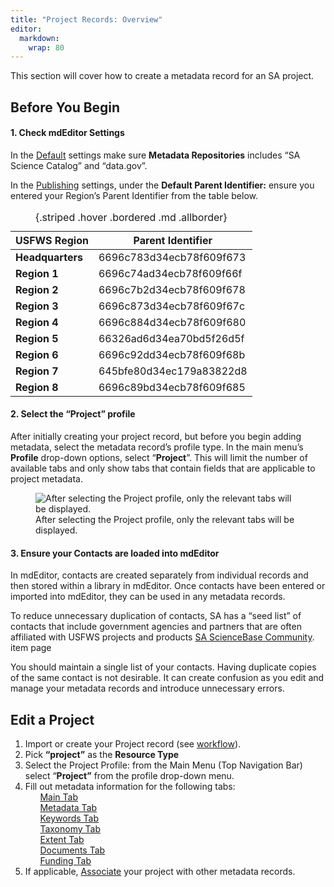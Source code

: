 ```yaml
---
title: "Project Records: Overview"
editor: 
  markdown: 
    wrap: 80
---
```


This section will cover how to create a metadata record for an SA project.

## Before You Begin

#### 1. Check mdEditor Settings

In the [Default](../settings.qmd#defaults) settings make sure 
**Metadata Repositories** includes "SA Science Catalog" and "data.gov".

In the [Publishing](../settings.qmd#publishing-settings) settings, under the 
**Default Parent Identifier:** ensure you entered your Region's Parent 
Identifier from the table below.

| USFWS Region     | Parent Identifier        |
|------------------|--------------------------|
| **Headquarters** | 6696c783d34ecb78f609f673 |
| **Region 1**     | 6696c74ad34ecb78f609f66f |
| **Region 2**     | 6696c7b2d34ecb78f609f678 |
| **Region 3**     | 6696c873d34ecb78f609f67c |
| **Region 4**     | 6696c884d34ecb78f609f680 |
| **Region 5**     | 66326ad6d34ea70bd5f26d5f |
| **Region 6**     | 6696c92dd34ecb78f609f68b |
| **Region 7**     | 645bfe80d34ec179a83822d8 |
| **Region 8**     | 6696c89bd34ecb78f609f685 |
: {.striped .hover .bordered .md .allborder} 

#### 2. Select the "Project" profile

After initially creating your project record, but before you begin adding
metadata, select the metadata record's profile type. 
In the main menu's **Profile** drop-down options, select "**Project**".
This will limit the number of available tabs and only show tabs that contain
fields that are applicable to project metadata.

![After selecting the Project profile, only the relevant tabs will be
displayed.](../../assets/project_profile.png)

#### 3. Ensure your Contacts are loaded into mdEditor

In mdEditor, contacts are created separately from individual records and then
stored within a library in mdEditor. Once contacts have been entered or imported
into mdEditor, they can be used in any metadata records.

To reduce unnecessary duplication of contacts, SA has a "seed list" of contacts
that include government agencies and partners that are often affiliated with
USFWS projects and products 
[SA ScienceBase Community](https://www.sciencebase.gov/catalog/item/5b4e1c3fe4b06a6dd17df2d3).
item page

:::{.callout-warning icon=false} 
You should maintain a single list of your contacts.
Having duplicate copies of the same contact is not desirable. It can create
confusion as you edit and manage your metadata records and introduce unnecessary
errors. 
:::

## Edit a Project

1.  Import or create your Project record (see [workflow](../workflow/workflow_overview.qmd)).
2.  Pick **"project"** as the **Resource Type**
3.  Select the Project Profile: from the Main Menu (Top Navigation Bar) select
    "**Project"** from the profile drop-down menu.
4.  Fill out metadata information for the following tabs:   
          [Main Tab](main_tab_project.qmd)    
          [Metadata Tab](metadata_tab_project.qmd)    
          [Keywords Tab](keywords_tab_project.qmd)    
          [Taxonomy Tab](taxonomy_tab_project.qmd)    
          [Extent Tab](extent_tab_project.qmd)    
          [Documents Tab](documents_tab_project.qmd)    
          [Funding Tab](funding_tab_project.qmd)    
5.  If applicable, [Associate](associating_records_project.qmd) your project with other
    metadata records.

<!-- 
################### START OF COMMENTED OUT CODE ################################ 

### Required Fields for Projects

#### **Main Tab**

-   Title
-   Status
-   Language
-   Resource Type
-   Point of Contact
-   Main Citation
    -   Title
    -   Identifier
    -   Responsible Parties
    -   Date
    -   Online Resource URI
-   Description
    -   Abstract
-   Time Period
    -   Start Date
    -   End Date

#### **Metadata Tab**

-   Metadata Status
-   Last Update Date
-   Metadata Contacts
-   Metadata Identifier
-   Parent Metadata
    -   Title
    -   Identifier
    -   Namespace
-   Metadata Repositories

#### **Keywords Tab**

-   ISO Topic Category
-   SA Priority Area Category
-   SA Science Category
-   Conservation Action Open Standard
-   Anticipated Deliverables (Best Practice)
-   GCMD Keywords (Best Practice)

#### Taxonomy Tab

-   Taxonomic classifications

#### **Extent Tab**

-   Geographic Extent

#### **Funding Tab**

-   Allocation
    -   AwardID
    -   Amount
    -   Currency
    -   Source
    -   Recipient
    -   Other Contacts\Administrator
    -   Matching Funds
-   Time Period
    -   Fiscal Year

################### END OF COMMENTED OUT CODE ################################ 
-->

